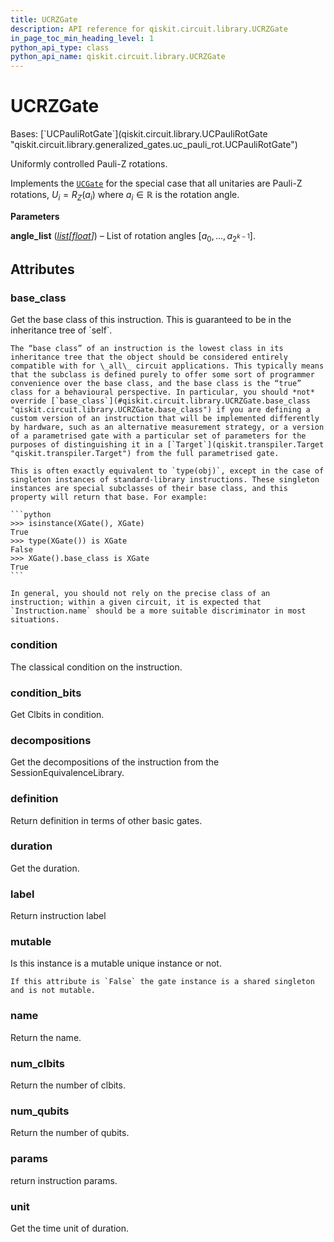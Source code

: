 ```yaml
---
title: UCRZGate
description: API reference for qiskit.circuit.library.UCRZGate
in_page_toc_min_heading_level: 1
python_api_type: class
python_api_name: qiskit.circuit.library.UCRZGate
---
```


# UCRZGate

<Class id="qiskit.circuit.library.UCRZGate" isDedicatedPage={true} github="https://github.com/Qiskit/qiskit/tree/stable/1.0/qiskit/circuit/library/generalized_gates/ucrz.py#L20-L32" signature="qiskit.circuit.library.UCRZGate(angle_list)">
  Bases: [`UCPauliRotGate`](qiskit.circuit.library.UCPauliRotGate "qiskit.circuit.library.generalized_gates.uc_pauli_rot.UCPauliRotGate")

  Uniformly controlled Pauli-Z rotations.

  Implements the [`UCGate`](qiskit.circuit.library.UCGate "qiskit.circuit.library.UCGate") for the special case that all unitaries are Pauli-Z rotations, $U_i = R_Z(a_i)$ where $a_i \in \mathbb{R}$ is the rotation angle.

  **Parameters**

  **angle\_list** ([*list*](https://docs.python.org/3/library/stdtypes.html#list "(in Python v3.12)")*\[*[*float*](https://docs.python.org/3/library/functions.html#float "(in Python v3.12)")*]*) – List of rotation angles $[a_0, ..., a_{2^{k-1}}]$.

  ## Attributes

  ### base\_class

  <Attribute id="qiskit.circuit.library.UCRZGate.base_class">
    Get the base class of this instruction. This is guaranteed to be in the inheritance tree of `self`.

    The “base class” of an instruction is the lowest class in its inheritance tree that the object should be considered entirely compatible with for \_all\_ circuit applications. This typically means that the subclass is defined purely to offer some sort of programmer convenience over the base class, and the base class is the “true” class for a behavioural perspective. In particular, you should *not* override [`base_class`](#qiskit.circuit.library.UCRZGate.base_class "qiskit.circuit.library.UCRZGate.base_class") if you are defining a custom version of an instruction that will be implemented differently by hardware, such as an alternative measurement strategy, or a version of a parametrised gate with a particular set of parameters for the purposes of distinguishing it in a [`Target`](qiskit.transpiler.Target "qiskit.transpiler.Target") from the full parametrised gate.

    This is often exactly equivalent to `type(obj)`, except in the case of singleton instances of standard-library instructions. These singleton instances are special subclasses of their base class, and this property will return that base. For example:

    ```python
    >>> isinstance(XGate(), XGate)
    True
    >>> type(XGate()) is XGate
    False
    >>> XGate().base_class is XGate
    True
    ```

    In general, you should not rely on the precise class of an instruction; within a given circuit, it is expected that `Instruction.name` should be a more suitable discriminator in most situations.
  </Attribute>

  ### condition

  <Attribute id="qiskit.circuit.library.UCRZGate.condition">
    The classical condition on the instruction.
  </Attribute>

  ### condition\_bits

  <Attribute id="qiskit.circuit.library.UCRZGate.condition_bits">
    Get Clbits in condition.
  </Attribute>

  ### decompositions

  <Attribute id="qiskit.circuit.library.UCRZGate.decompositions">
    Get the decompositions of the instruction from the SessionEquivalenceLibrary.
  </Attribute>

  ### definition

  <Attribute id="qiskit.circuit.library.UCRZGate.definition">
    Return definition in terms of other basic gates.
  </Attribute>

  ### duration

  <Attribute id="qiskit.circuit.library.UCRZGate.duration">
    Get the duration.
  </Attribute>

  ### label

  <Attribute id="qiskit.circuit.library.UCRZGate.label">
    Return instruction label
  </Attribute>

  ### mutable

  <Attribute id="qiskit.circuit.library.UCRZGate.mutable">
    Is this instance is a mutable unique instance or not.

    If this attribute is `False` the gate instance is a shared singleton and is not mutable.
  </Attribute>

  ### name

  <Attribute id="qiskit.circuit.library.UCRZGate.name">
    Return the name.
  </Attribute>

  ### num\_clbits

  <Attribute id="qiskit.circuit.library.UCRZGate.num_clbits">
    Return the number of clbits.
  </Attribute>

  ### num\_qubits

  <Attribute id="qiskit.circuit.library.UCRZGate.num_qubits">
    Return the number of qubits.
  </Attribute>

  ### params

  <Attribute id="qiskit.circuit.library.UCRZGate.params">
    return instruction params.
  </Attribute>

  ### unit

  <Attribute id="qiskit.circuit.library.UCRZGate.unit">
    Get the time unit of duration.
  </Attribute>
</Class>


